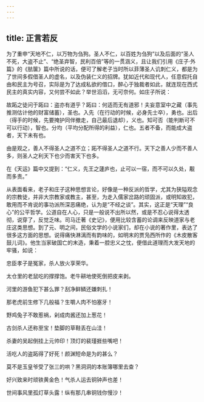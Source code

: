 ```yaml
---
---
---
```

title: 正言若反
---




为了重申“天地不仁，以万物为刍狗。圣人不仁，以百姓为刍狗”以及后面的“圣人不死，大盗不止”、“绝圣弃智，民利百倍”等的一贯涵义，且让我们引用《庄子·外篇》的《胠箧》篇中所说的话，便可了解老子当时所以菲薄圣人讥刺仁义，都是为了世间多假借圣人的虚名，以及伪装仁义的招牌。犹如近代和现代人，任意假托自由和民主为号召，实际是为了达成私欲的借口，醉心于独裁者如此，就连现在西式民主的真实内容，又何尝不如此？举世滔滔，无可奈何。如庄子所说：


故跖之徒问于跖曰：盗亦有道乎？跖曰：何适而无有道邪！夫妄意室中之藏（事先推测估计他的财富储蓄），圣也。入先（在行动的时候，必身先士卒），勇也。出后（得手的时候，先要掩护同伴撤走，自己最后退却），义也。知可否（能判断可不可以行动），智也。分均（平均分配所得的利益），仁也。五者不备，而能成大盗者，天下未有也。

由是观之，善人不得圣人之道不立；跖不得圣人之道不行。天下之善人少而不善人多，则圣人之利天下也少而害天下也多。


在《天运》篇中又提到：“仁义，先王之蘧庐也，止可以一宿，而不可以久处，觏而多责。”

从表面看来，老子和庄子这种思想言论，好像是一种反派的哲学，尤其为狭隘观念的宗教徒，并非大宗教家或教主，甚至，为走入儒家岔路的顽固派，或明知故犯，敢用而不肯说的事功派所深恶痛绝，认为是“不经之谈”。其实，这正是“天理”“良心”的公平哲学。公道自在人心，只是一般说不出所以然，或是不忍心说得太透彻，说穿了，反觉乏味。司马迁著《史记》，便用比较含蓄的论调来反映道家与老庄这类思想。到了元、明之间，民俗文学的小说家们，却在小说的著作里，表达了很多这方面的思想。说得痛快淋漓而有韵味的，如明末的贾凫西所作的《木皮散客鼓儿词》。他生当家破国亡的末造，秉着一腔忠义之忱，便借此道理而大发天地的牢骚，如说：


忠臣孝子是冤家，杀人放火享荣华。

太仓里的老鼠吃的撑撑饱。老牛耕地使死倒把皮来剥。

河里的游鱼犯下甚么罪？刮净鲜鳞还嫌刺扎！

那老虎前生修下几般福？生嚼人肉不怕塞牙！

野鸡兔子不敢惹祸，剁成肉酱还加上葱花！

古剑杀人还称至宝！垫脚的草鞋丢在山洼！

杀妻的吴起倒挂上元帅印！顶灯的裴瑾捱些嘴吧！

活吃人的盗跖得了好死！颜渊短命是为的甚么？

莫不是玉皇爷受了张三的哄？黑洞洞的本账簿哪里去查？

好兴致来时顽铁黄金色！气杀人运去铜钟声也差！

世间事风里孤灯草头露！纵有那几串铜钱你慢沙！